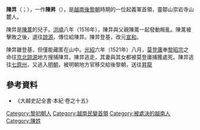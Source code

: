 '''陳㫒'''（{{vie|v=Trần Cung|hn=陳㫒}}；{{bd|？||1521年||catIdx=T}}），一作'''陳昇'''（{{vie|v=Trần Thăng|hn=陳昇}}），是[[越南|越南]][[後黎朝|後黎朝]]時期的一位起義軍首領，靈鄒山崇岩寺山麓人。

陳㫒是[[陳暠_(義軍首領)|陳暠]]的兒子。[[洪順|洪順]]八年（1516年），陳㫒與父親陳暠一起發動叛亂。陳暠被擊敗之後，退往[[諒源|諒源]]，傳位給陳㫒。陳㫒登基，改元[[宣和_(陳㫒)|宣和]]。

陳㫒雖登基，但僅能藏匿在山中。[[光紹|光紹]]六年（1521年）八月，[[莫登庸|莫登庸]]奉[[黎昭宗|黎昭宗]]之命往[[京北|京北]][[諒源|諒源]]地方搜捕陳㫒。陳㫒逃走，其妻與其女都被莫登庸捕獲處死。陳㫒逃往[[七原州|七原州]]，又逃入[[明朝|明朝]]，被明朝地方官移交給後黎朝，送往[[河內市|昇龍]]{{fact|處死。|time=2014-2-27}}
==參考資料==
*《大越史記全書·本紀·卷之十五》

[[Category:黎初朝人|Category:黎初朝人]]
[[Category:越南民變首領|Category:越南民變首領]]
[[Category:被處決的越南人|Category:被處決的越南人]]
[[Category:陳姓|Category:陳姓]]
